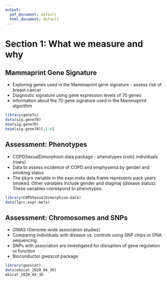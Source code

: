 ```yaml
---
output:
  pdf_document: default
  html_document: default
---
```

# Section 1: What we measure and why 

## Mammaprint Gene Signature
* Exploring genes used in the Mammaprint gene signature - assess risk of breast cancer 
* Diagnostic signature using gene expression levels of 70 genes
* Information about the 70 gene signature used in the Mammaprint algorithm 

```r
library(genefu)
data(sig.gene70)
dim(sig.gene70)
head(sig.gene70)[,1:6]
```

## Assessment: Phenotypes 
* COPDSexualDimorphism.data package - phenotypes (cols) individuals (rows)
* Data to assess incidence of COPD and emphysema by gender and smoking status
* The pkyrs variable in the expr.meta data.frame represents pack years smoked. Other variables include gender and diagmaj (disease status). These variables correspond to phenotypes.

```r
library(COPDSexualDimorphism.data)
data(lgrc.expr.meta)
```

## Assessment: Chromosomes and SNPs 
* GWAS (Genome-wide association studies)
* Comparing individuals with disease vs. controls using SNP chips or DNA sequencing. 
* SNPs with association are investigated for disruption of gene regulation or function 
* Bioconductor *gwascat* package

```r
library(gwascat)
data(ebicat_2020_04_30)
ebicat_2020_04_30
```



